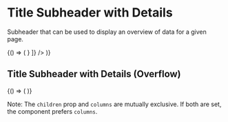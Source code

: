 


<Meta title="Commons/Components/TitleDetailsSubheader" component={TitleDetailsSubheader} />

# Title Subheader with Details

Subheader that can be used to display an overview of data for a given page.

<Preview>
  <Story name="normal">
    {() => (
      <TitleDetailsSubheader
        columns={[
          {
            label: "Column 1",
            value: "Value for Column 1"
          },
          {
            label: "Column 2",
            value: "Value for Column 2"
          },
          {
            label: "Column 3",
            value: <CopyTextButton text="12345678" />
          }
        ]}
      />
    )}
  </Story>
</Preview>

## Title Subheader with Details (Overflow)

<Preview>
  <Story name="overflow">
    {() => (
      <TitleDetailsSubheader
        columns={[
          {
            label: "Column 1",
            value: "Value for Column 1"
          },
          {
            label: "Column 2",
            value: "Value for Column 2"
          },
          {
            label: "Long Column Name for Column 3",
            value: "Value for Column 3"
          },
          {
            label: "Column 4",
            value: "Value for Column 4"
          },
          {
            label: "Column 5",
            value: "Value for Column 5"
          },
          {
            label: "Col. 6",
            value: "Val 4 6"
          },
          {
            label: "Column 7",
            value: "Value for Column 7"
          },
          {
            label: "Column 8",
            value: "Value for Column 9"
          },
          {
            label: "Column 9",
            value: "Value for Column 9"
          }
        ]}
      />
    )}
  </Story>
</Preview>

Note: The `children` prop and `columns` are mutually exclusive. If both are set, the component prefers `columns`.

<Props of={TitleDetailsSubheader} />
